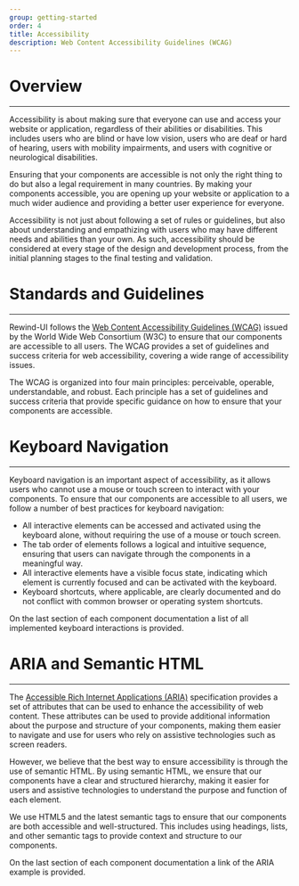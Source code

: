 ```yaml
---
group: getting-started
order: 4
title: Accessibility
description: Web Content Accessibility Guidelines (WCAG)
---
```

# Overview
---
Accessibility is about making sure that everyone can use and access your website or application, regardless of their abilities or disabilities. This includes users who are blind or have low vision, users who are deaf or hard of hearing, users with mobility impairments, and users with cognitive or neurological disabilities.

Ensuring that your components are accessible is not only the right thing to do but also a legal requirement in many countries. By making your components accessible, you are opening up your website or application to a much wider audience and providing a better user experience for everyone.

Accessibility is not just about following a set of rules or guidelines, but also about understanding and empathizing with users who may have different needs and abilities than your own. As such, accessibility should be considered at every stage of the design and development process, from the initial planning stages to the final testing and validation.

# Standards and Guidelines
---
Rewind-UI follows the [Web Content Accessibility Guidelines (WCAG)](https://www.w3.org/WAI/standards-guidelines/wcag) issued by the World Wide Web Consortium (W3C) to ensure that our components are accessible to all users. The WCAG provides a set of guidelines and success criteria for web accessibility, covering a wide range of accessibility issues.

The WCAG is organized into four main principles: perceivable, operable, understandable, and robust. Each principle has a set of guidelines and success criteria that provide specific guidance on how to ensure that your components are accessible.

# Keyboard Navigation
---
Keyboard navigation is an important aspect of accessibility, as it allows users who cannot use a mouse or touch screen to interact with your components. To ensure that our components are accessible to all users, we follow a number of best practices for keyboard navigation:

* All interactive elements can be accessed and activated using the keyboard alone, without requiring the use of a mouse or touch screen.
* The tab order of elements follows a logical and intuitive sequence, ensuring that users can navigate through the components in a meaningful way.
* All interactive elements have a visible focus state, indicating which element is currently focused and can be activated with the keyboard.
* Keyboard shortcuts, where applicable, are clearly documented and do not conflict with common browser or operating system shortcuts.

On the last section of each component documentation a list of all implemented keyboard interactions is provided.

# ARIA and Semantic HTML
---
The [Accessible Rich Internet Applications (ARIA)](https://www.w3.org/TR/wai-aria/) specification provides a set of attributes that can be used to enhance the accessibility of web content. These attributes can be used to provide additional information about the purpose and structure of your components, making them easier to navigate and use for users who rely on assistive technologies such as screen readers.

However, we believe that the best way to ensure accessibility is through the use of semantic HTML. By using semantic HTML, we ensure that our components have a clear and structured hierarchy, making it easier for users and assistive technologies to understand the purpose and function of each element.

We use HTML5 and the latest semantic tags to ensure that our components are both accessible and well-structured. This includes using headings, lists, and other semantic tags to provide context and structure to our components.

On the last section of each component documentation a link of the ARIA example is provided.
